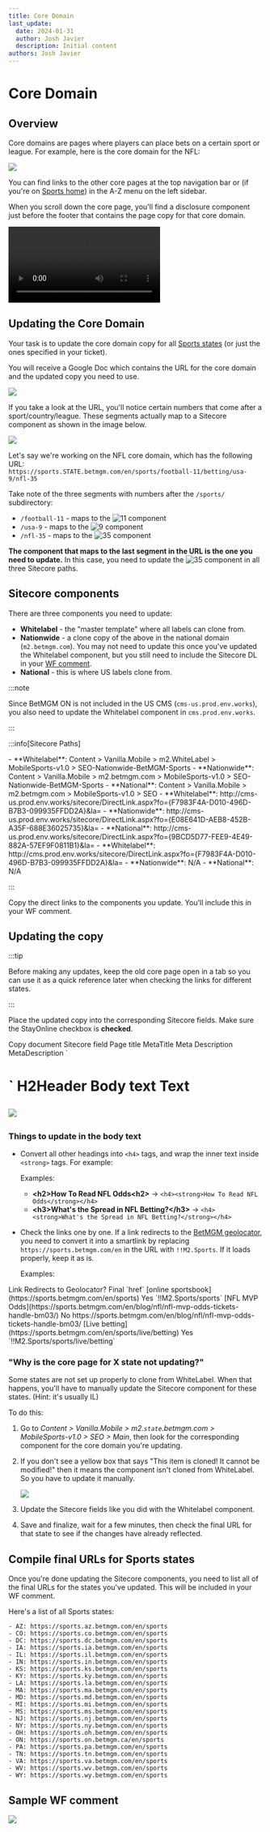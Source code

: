 ```yaml
---
title: Core Domain
last_update:
  date: 2024-01-31
  author: Josh Javier
  description: Initial content
authors: Josh Javier
---
```


# Core Domain

## Overview

Core domains are pages where players can place bets on a certain sport or league. For example, here is the core domain for the NFL:

<a href="https://sports.nj.betmgm.com/en/sports/football-11/betting/usa-9/nfl-35" target="_blank" title="Visit the NFL core page for NJ in a new tab">
  
  ![](https://res.cloudinary.com/dlfu36fiw/image/upload/v1709887564/builds/sports-core/drr884avppzjidenbamb.png)
  
</a>

You can find links to the other core pages at the top navigation bar or (if you're on [Sports home](https://sports.nj.betmgm.com/en/sports)) in the A-Z menu on the left sidebar.

When you scroll down the core page, you'll find a disclosure component just before the footer that contains the page copy for that core domain.

<video controls className="my-4">
  <source src={"https://res.cloudinary.com/dlfu36fiw/video/upload/v1709887564/builds/sports-core/arq1xwb7uuxr5euaqbcd.webm"} type="video/webm" />
  <source src={"/img/builds/sports-core/core-domain-copy.webm"} type="video/webm" />
</video>

## Updating the Core Domain

Your task is to update the core domain copy for all [Sports states](#compile-final-urls-for-sports-states) (or just the ones specified in your ticket).

You will receive a Google Doc which contains the URL for the core domain and the updated copy you need to use.


![](https://res.cloudinary.com/dlfu36fiw/image/upload/v1709887564/builds/sports-core/zmtrjfy6xuriupxpn5my.png)


If you take a look at the URL, you'll notice certain numbers that come after a sport/country/league. These segments actually map to a Sitecore component as shown in the image below.


![](https://res.cloudinary.com/dlfu36fiw/image/upload/v1709887564/builds/sports-core/galnllmci14b1pn2ilhg.png)


Let's say we're working on the NFL core domain, which has the following URL:  
`https://sports.STATE.betmgm.com/en/sports/football-11/betting/usa-9/nfl-35`

Take note of the three segments with numbers after the `/sports/` subdirectory:
- `/football-11` - maps to the 
<img className="inline" src="https://res.cloudinary.com/dlfu36fiw/image/upload/v1709887499/builds/sports-core/foxtkhhhtigvg5ezp8lf.png" alt="11" /> component
- `/usa-9` - maps to the 
<img className="inline" src="https://res.cloudinary.com/dlfu36fiw/image/upload/v1709887500/builds/sports-core/auaf5ktzmo3qlayotgzf.png" alt="9" /> component
- `/nfl-35` - maps to the 
<img className="inline" src="https://res.cloudinary.com/dlfu36fiw/image/upload/v1709887499/builds/sports-core/lq1nmdtuerkdre1v4dtp.png" alt="35" /> component

**The component that maps to the last segment in the URL is the one you need to update.** In this case, you need to update the 
<img className="inline" src="https://res.cloudinary.com/dlfu36fiw/image/upload/v1709887499/builds/sports-core/lq1nmdtuerkdre1v4dtp.png" alt="35" /> component in all three Sitecore paths.

## Sitecore components

There are three components you need to update:

- **Whitelabel** - the "master template" where all labels can clone from.
- **Nationwide** - a clone copy of the above in the national domain (`m2.betmgm.com`). You may not need to update this once you've updated the Whitelabel component, but you still need to include the Sitecore DL in your [WF comment](#).
- **National** - this is where US labels clone from.

:::note

Since BetMGM ON is not included in the US CMS (`cms-us.prod.env.works`), you also need to update the Whitelabel component in `cms.prod.env.works`.

:::

:::info[Sitecore Paths]

<Tabs>
  <TabItem value="sc-path" label="Paths">
    - **Whitelabel**: Content > Vanilla.Mobile > m2.WhiteLabel > MobileSports-v1.0 > SEO-Nationwide-BetMGM-Sports
    - **Nationwide**: Content > Vanilla.Mobile > m2.betmgm.com > MobileSports-v1.0 > SEO-Nationwide-BetMGM-Sports
    - **National**: Content > Vanilla.Mobile > m2.betmgm.com > MobileSports-v1.0 > SEO
  </TabItem>
  <TabItem value="sc-dl-us" label="US Direct Links">
    - **Whitelabel**: http://cms-us.prod.env.works/sitecore/DirectLink.aspx?fo={F7983F4A-D010-496D-B7B3-099935FFDD2A}&la=
    - **Nationwide**: http://cms-us.prod.env.works/sitecore/DirectLink.aspx?fo={E08E641D-AEB8-452B-A35F-688E36025735}&la=
    - **National**: http://cms-us.prod.env.works/sitecore/DirectLink.aspx?fo={9BCD5D77-FEE9-4E49-882A-57EF9F0811B1}&la=
  </TabItem>
  <TabItem value="sc-dl-nonus" label="ON Direct Links">
    - **Whitelabel**: http://cms.prod.env.works/sitecore/DirectLink.aspx?fo={F7983F4A-D010-496D-B7B3-099935FFDD2A}&la=
    - **Nationwide**: N/A
    - **National**: N/A
  </TabItem>
</Tabs>

:::

Copy the direct links to the components you update. You'll include this in your WF comment.

## Updating the copy

:::tip

Before making any updates, keep the old core page open in a tab so you can use it as a quick reference later when checking the links for different states.

:::

Place the updated copy into the corresponding Sitecore fields. Make sure the StayOnline checkbox is **checked**.

<TinaTable>
  <TinaTableRow>
    <TinaTableCell>
    Copy document
    </TinaTableCell>
    <TinaTableCell>
    Sitecore field
    </TinaTableCell>
  </TinaTableRow>
  <TinaTableRow>
    <TinaTableCell>
    Page title
    </TinaTableCell>
    <TinaTableCell>
    MetaTitle
    </TinaTableCell>
  </TinaTableRow>
  <TinaTableRow>
    <TinaTableCell>
     Meta Description
    </TinaTableCell>
    <TinaTableCell>
    MetaDescription
    </TinaTableCell>
  </TinaTableRow>
  <TinaTableRow>
    <TinaTableCell>
    `<h1>`
    </TinaTableCell>
    <TinaTableCell>
    H2Header
    </TinaTableCell>
  </TinaTableRow>
  <TinaTableRow>
    <TinaTableCell>
    Body text
    </TinaTableCell>
    <TinaTableCell>
    Text
    </TinaTableCell>
  </TinaTableRow>
  
</TinaTable>


![](https://res.cloudinary.com/dlfu36fiw/image/upload/v1709887498/builds/sports-core/qizjz8phbderefxbcszs.png)


### Things to update in the body text

- Convert all other headings into `<h4>` tags, and wrap the inner text inside `<strong>` tags. For example:

  Examples:

  - **\<h2\>How To Read NFL Odds\<h2\>** &rarr; `<h4><strong>How To Read NFL Odds</strong></h4>`
  - **\<h3\>What's the Spread in NFL Betting?\</h3\>** &rarr; `<h4><strong>What's the Spread in NFL Betting?</strong></h4>`

- Check the links one by one. If a link redirects to the [BetMGM geolocator](https://promo.nj.betmgm.com/en/promo/geolocator), you need to convert it into a smartlink by replacing `https://sports.betmgm.com/en` in the URL with `!!M2.Sports`. If it loads properly, keep it as is.

  Examples:

<TinaTable>
  <TinaTableRow>
    <TinaTableCell>
    Link
    </TinaTableCell>
    <TinaTableCell>
    Redirects to Geolocator?
    </TinaTableCell>
    <TinaTableCell>
    Final `href`
    </TinaTableCell>
  </TinaTableRow>

  <TinaTableRow>
    <TinaTableCell>
   [online sportsbook](https://sports.betmgm.com/en/sports)
    </TinaTableCell>
    <TinaTableCell>
    Yes
    </TinaTableCell>
    <TinaTableCell>
    `!!M2.Sports/sports`
    </TinaTableCell>
  </TinaTableRow>

  <TinaTableRow>
    <TinaTableCell>
    [NFL MVP Odds](https://sports.betmgm.com/en/blog/nfl/nfl-mvp-odds-tickets-handle-bm03/) 
    </TinaTableCell>
    <TinaTableCell>
    No
    </TinaTableCell>
    <TinaTableCell>
    https://sports.betmgm.com/en/blog/nfl/nfl-mvp-odds-tickets-handle-bm03/
    </TinaTableCell>
  </TinaTableRow>

  <TinaTableRow>
    <TinaTableCell>
    [Live betting](https://sports.betmgm.com/en/sports/live/betting)
    </TinaTableCell>
    <TinaTableCell>
    Yes
    </TinaTableCell>
    <TinaTableCell>
    `!!M2.Sports/sports/live/betting`
    </TinaTableCell>
  </TinaTableRow>

  
</TinaTable>

### "Why is the core page for X state not updating?"

Some states are not set up properly to clone from WhiteLabel. When that happens, you'll have to manually update the Sitecore component for these states. (Hint: it's usually IL)

To do this:

1. Go to *Content > Vanilla.Mobile > m2.`state`.betmgm.com > MobileSports-v1.0 > SEO > Main*, then look for the corresponding component for the core domain you're updating.
2. If you don't see a yellow box that says "This item is cloned! It cannot be modified!" then it means the component isn't cloned from WhiteLabel. So you have to update it manually.

   
   ![](https://res.cloudinary.com/dlfu36fiw/image/upload/v1709887497/builds/sports-core/r0qqiimlfh5l0ib91qea.png)
   

3. Update the Sitecore fields like you did with the Whitelabel component.
4. Save and finalize, wait for a few minutes, then check the final URL for that state to see if the changes have already reflected.

## Compile final URLs for Sports states

Once you're done updating the Sitecore components, you need to list all of the final URLs for the states you've updated. This will be included in your WF comment.

Here's a list of all Sports states:

```
- AZ: https://sports.az.betmgm.com/en/sports
- CO: https://sports.co.betmgm.com/en/sports
- DC: https://sports.dc.betmgm.com/en/sports
- IA: https://sports.ia.betmgm.com/en/sports
- IL: https://sports.il.betmgm.com/en/sports
- IN: https://sports.in.betmgm.com/en/sports
- KS: https://sports.ks.betmgm.com/en/sports
- KY: https://sports.ky.betmgm.com/en/sports
- LA: https://sports.la.betmgm.com/en/sports
- MA: https://sports.ma.betmgm.com/en/sports
- MD: https://sports.md.betmgm.com/en/sports
- MI: https://sports.mi.betmgm.com/en/sports
- MS: https://sports.ms.betmgm.com/en/sports
- NJ: https://sports.nj.betmgm.com/en/sports
- NY: https://sports.ny.betmgm.com/en/sports
- OH: https://sports.oh.betmgm.com/en/sports
- ON: https://sports.on.betmgm.ca/en/sports
- PA: https://sports.pa.betmgm.com/en/sports
- TN: https://sports.tn.betmgm.com/en/sports
- VA: https://sports.va.betmgm.com/en/sports
- WV: https://sports.wv.betmgm.com/en/sports
- WY: https://sports.wy.betmgm.com/en/sports
```

## Sample WF comment


![](https://res.cloudinary.com/dlfu36fiw/image/upload/v1709887500/builds/sports-core/tvws1cny1qxzwkqbksyd.png)

